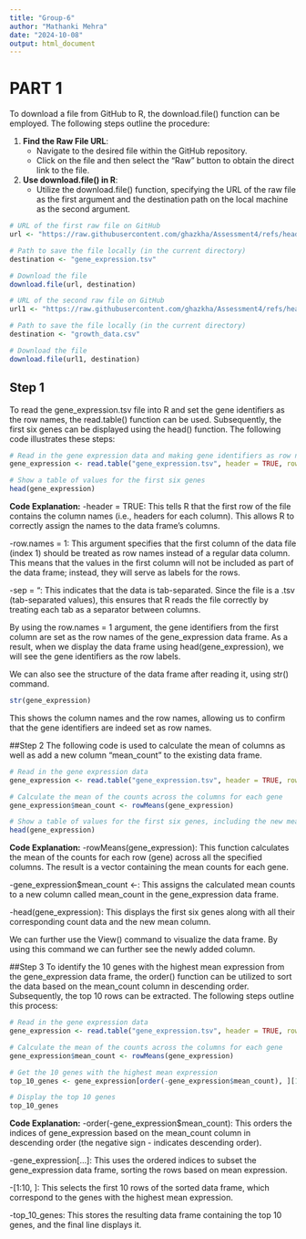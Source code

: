 ```yaml
---
title: "Group-6"
author: "Mathanki Mehra"
date: "2024-10-08"
output: html_document
---
```

# PART 1

To download a file from GitHub to R, the download.file() function can be employed. The following steps outline the procedure:

1. **Find the Raw File URL**:
   - Navigate to the desired file within the GitHub repository.
   - Click on the file and then select the "Raw" button to obtain the direct link to the file.

2. **Use download.file() in R**:
   - Utilize the download.file() function, specifying the URL of the raw file as the first argument and the destination path on the local machine as the second argument.

```r
# URL of the first raw file on GitHub
url <- "https://raw.githubusercontent.com/ghazkha/Assessment4/refs/heads/main/gene_expression.tsv"

# Path to save the file locally (in the current directory)
destination <- "gene_expression.tsv"

# Download the file
download.file(url, destination)

# URL of the second raw file on GitHub
url1 <- "https://raw.githubusercontent.com/ghazkha/Assessment4/refs/heads/main/growth_data.csv"

# Path to save the file locally (in the current directory)
destination <- "growth_data.csv"

# Download the file
download.file(url1, destination)

```

## Step 1
To read the gene_expression.tsv file into R and set the gene identifiers as the row names, the read.table() function can be used. Subsequently, the first six genes can be displayed using the head() function. The following code illustrates these steps:
```r
# Read in the gene expression data and making gene identifiers as row names
gene_expression <- read.table("gene_expression.tsv", header = TRUE, row.names = 1, sep = "\t")

# Show a table of values for the first six genes
head(gene_expression)
```

**Code Explanation:**
-header = TRUE: This tells R that the first row of the file contains the column names (i.e., headers for each column). This allows R to correctly assign the names to the data frame's columns.

-row.names = 1: This argument specifies that the first column of the data file (index 1) should be treated as row names instead of a regular data column. This means that the values in the first column will not be included as part of the data frame; instead, they will serve as labels for the rows.

-sep = "\t": This indicates that the data is tab-separated. Since the file is a .tsv (tab-separated values), this ensures that R reads the file correctly by treating each tab as a separator between columns.

By using the row.names = 1 argument, the gene identifiers from the first column are set as the row names of the gene_expression data frame. As a result, when we display the data frame using head(gene_expression), we will see the gene identifiers as the row labels.

We can also see the structure of the data frame after reading it, using str() command.

```r
str(gene_expression)
```

This shows the column names and the row names, allowing us to confirm that the gene identifiers are indeed set as row names. 

##Step 2
The following code is used to calculate the mean of columns as well as add a new column "mean_count" to the existing data frame. 

```r
# Read in the gene expression data
gene_expression <- read.table("gene_expression.tsv", header = TRUE, row.names = 1, sep = "\t")

# Calculate the mean of the counts across the columns for each gene
gene_expression$mean_count <- rowMeans(gene_expression)

# Show a table of values for the first six genes, including the new mean column
head(gene_expression)

```

**Code Explanation:**
-rowMeans(gene_expression): This function calculates the mean of the counts for each row (gene) across all the specified columns. The result is a vector containing the mean counts for each gene.

-gene_expression$mean_count <-: This assigns the calculated mean counts to a new column called mean_count in the gene_expression data frame.

-head(gene_expression): This displays the first six genes along with all their corresponding count data and the new mean column.

We can further use the View() command to visualize the data frame. By using this command we can further see the newly added column.

##Step 3
To identify the 10 genes with the highest mean expression from the gene_expression data frame, the order() function can be utilized to sort the data based on the mean_count column in descending order. Subsequently, the top 10 rows can be extracted. The following steps outline this process:
```r
# Read in the gene expression data
gene_expression <- read.table("gene_expression.tsv", header = TRUE, row.names = 1, sep = "\t")

# Calculate the mean of the counts across the columns for each gene
gene_expression$mean_count <- rowMeans(gene_expression)

# Get the 10 genes with the highest mean expression
top_10_genes <- gene_expression[order(-gene_expression$mean_count), ][1:10, ]

# Display the top 10 genes
top_10_genes

```
**Code Explanation:**
-order(-gene_expression$mean_count): This orders the indices of gene_expression based on the mean_count column in descending order (the negative sign - indicates descending order).

-gene_expression[...]: This uses the ordered indices to subset the gene_expression data frame, sorting the rows based on mean expression.

-[1:10, ]: This selects the first 10 rows of the sorted data frame, which correspond to the genes with the highest mean expression.

-top_10_genes: This stores the resulting data frame containing the top 10 genes, and the final line displays it.
